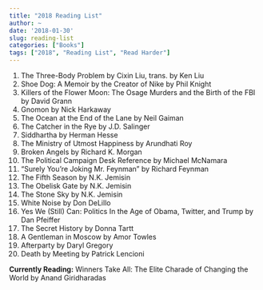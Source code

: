 ```yaml
---
title: "2018 Reading List"
author: ~
date: '2018-01-30'
slug: reading-list
categories: ["Books"]
tags: ["2018", "Reading List", "Read Harder"]
---
```


1. The Three-Body Problem by Cixin Liu, trans. by Ken Liu
2. Shoe Dog: A Memoir by the Creator of Nike by Phil Knight
3. Killers of the Flower Moon: The Osage Murders and the Birth of the FBI by David Grann
4. Gnomon by Nick Harkaway
5. The Ocean at the End of the Lane by Neil Gaiman
6. The Catcher in the Rye by J.D. Salinger
7. Siddhartha by Herman Hesse  
8. The Ministry of Utmost Happiness by Arundhati Roy  
9. Broken Angels by Richard K. Morgan  
10. The Political Campaign Desk Reference by Michael McNamara  
11. "Surely You're Joking Mr. Feynman" by Richard Feynman  
12. The Fifth Season by N.K. Jemisin  
13. The Obelisk Gate by N.K. Jemisin  
14. The Stone Sky by N.K. Jemisin  
15. White Noise by Don DeLillo  
16. Yes We (Still) Can: Politics In the Age of Obama, Twitter, and Trump by Dan Pfeiffer  
17. The Secret History by Donna Tartt  
18. A Gentleman in Moscow by Amor Towles  
19. Afterparty by Daryl Gregory  
20. Death by Meeting by Patrick Lencioni

**Currently Reading:** Winners Take All: The Elite Charade of Changing the World by Anand Giridharadas
